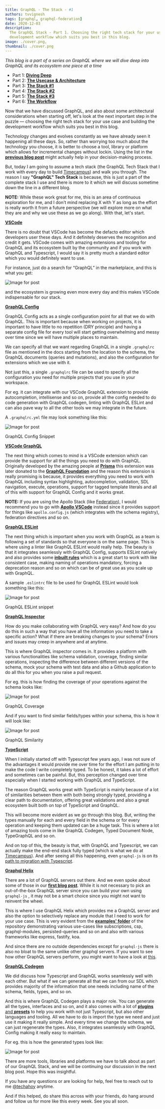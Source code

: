 ```yaml
---
title: GraphQL - The Stack - #1
authors: tvvignesh
tags: [graphql, graphql-federation]
date: 2020-12-03
description:
  The GraphQL Stack - Part 1. Choosing the right tech stack for your use case and building the
  development workflow which suits you best in this blog.
image: ./cover.png,
thumbnail: ./cover.png
---
```


_This blog is a part of a series on GraphQL where we will dive deep into GraphQL and its ecosystem
one piece at a time_

- Part 1: [**Diving Deep**](/blog/graphql-deep-dive-1)
- Part 2: [**The Usecase & Architecture**](/blog/graphql-deep-dive-2)
- Part 3: [**The Stack #1**](/blog/graphql-deep-dive-3)
- Part 4: [**The Stack #2**](/blog/graphql-deep-dive-4)
- Part 5: [**The Stack #3**](/blog/graphql-deep-dive-5)
- Part 6: [**The Workflow**](/blog/graphql-deep-dive-6)

Now that we have discussed GraphQL, and also about some architectural considerations when starting
off, let's look at the next important step in the puzzle — choosing the right tech stack for your
use case and building the development workflow which suits you best in this blog.

Technology changes and evolves constantly as we have already seen it happening all these days. So,
rather than worrying too much about the technology you choose, it is better to choose a tool,
library or platform which allows for incremental changes without lockin. Using the list in the
[**previous blog post**](/blog/graphql-deep-dive-2) might actually help in your decision-making
process.

But, today I am going to assume a tech stack (the GraphQL Tech Stack that I work with every day to
build [Timecampus](https://twitter.com/timecampus)) and walk you through. The reason I say
**"GraphQL" Tech Stack** is because, this is just a part of the complete stack I use and there is
more to it which we will discuss sometime down the line in a different blog.

**NOTE:** While these work great for me, this is an area of continuous exploration for me, and I
don't mind replacing X with Y as long as the effort is really worth it from a future perspective (we
will explore more on what they are and why we use these as we go along). With that, let's start.

[**VSCode**](https://code.visualstudio.com)

There is no doubt that VSCode has become the defacto editor which developers user these days. And it
definitely deserves the recognition and credit it gets. VSCode comes with amazing extensions and
tooling for GraphQL and its ecosystem built by the community and if you work with GraphQL and
Typescript, I would say it is pretty much a standard editor which you would definitely want to use.

For instance, just do a search for “GraphQL” in the marketplace, and this is what you get:

![Image for post](./1.png)

and the ecosystem is growing even more every day and this makes VSCode indispensable for our stack.

[**GraphQL Config**](https://graphql-config.com)

GraphQL Config acts as a single configuration point for all that we do with GraphQL. This is
important because when working on projects, it is important to have little to no repetition (DRY
principle) and having a separate config file for every tool will start getting overwhelming and
messy over time since we will have multiple places to maintain.

We can specify all that we want regarding GraphQL in a single `.graphqlrc` file as mentioned in the
docs starting from the location to the schema, the GraphQL documents (queries and mutations), and
also the configuration for extensions which we use with it.

Not just this, a single `.graphqlrc` file can be used to specify all the configuration you need for
multiple projects that you use in your workspace.

For eg. it can integrate with our VSCode GraphQL extension to provide autocompletion, intellisense
and so on, provide all the config needed to do code generation with GraphQL codegen, linting with
GraphQL ESLint and can also pave way to all the other tools we may integrate in the future.

A `.graphqlrc.yml` file may look something like this:

![Image for post](./2.png)

GraphQL Config Snippet

[**VSCode GraphQL**](https://github.com/graphql/vscode-graphql)

The next thing which comes to mind is a VSCode extension which can provide the support for all the
things you need to do with GraphQL. Originally developed by the amazing people at
[**Prisma**](https://prisma.io) this extension was later donated to the
[**GraphQL Foundation**](https://foundation.graphql.org) and the reason this extension is really
promising is because, it provides everything you need to work with GraphQL including syntax
highlighting, autocompletion, validation, SDL navigation, execute, operations, support for tagged
template literals and all of this with support for GraphQL Config and it works great.

**NOTE:** If you are using the Apollo Stack (like
[Federation](https://the-guild.dev/graphql/hive/federation)), I would recommend you to go with
[**Apollo VSCode**](https://apollographql.com/docs/devtools/editor-plugins) instead since it
provides support for things like `apollo.config.js` (which integrates with the schema registry),
federation directives and so on.

[**GraphQL ESLint**](https://github.com/dimaMachina/graphql-eslint)

The next thing which is important when you work with GraphQL as a team is following a set of
standards so that everyone is on the same page. This is where using a linter like GraphQL ESLint
would really help. The beauty is that it integrates seamlessly with GraphQL Config, supports ESLint
natively and also provides some
[**inbuilt rules**](https://github.com/dotansimha/graphql-eslint/blob/master/docs/README.md) which
is a great start to work with like consistent case, making naming of operations mandatory, forcing a
deprecation reason and so on which can be of great use as you scale up with GraphQL.

A sample `.eslintrc` file to be used for GraphQL ESLint would look something like this:

![Image for post](./3.png)

GraphQL ESLint snippet

[**GraphQL Inspector**](https://graphql-inspector.com)

How do you make collaborating with GraphQL very easy? And how do you do this in such a way that you
have all the information you need to take a specific action? What if there are breaking changes to
your schema? Errors and issues may creep in anywhere and at anytime.

This is where GraphQL inspector comes in. It provides a platform with various functionalities like
schema validation, coverage, finding similar operations, inspecting the difference between different
versions of the schema, mock your schema with test data and also a Github application to do all this
for you when you raise a pull request.

For eg. this is how finding the coverage of your operations against the schema looks like:

![Image for post](./4.png)

GraphQL Coverage

And if you want to find similar fields/types within your schema, this is how it will look like:

![Image for post](./graphql-deep-dive-3/5.png)

GraphQL Similarity

[**TypeScript**](https://typescriptlang.org)

When I initially started off with Typescript few years ago, I was not sure of the advantages it
would provide me over time for the effort I am putting in to make the code I write completely typed.
To be honest, it takes a lot of effort and sometimes can be painful. But, this perception changed
over time especially when I started working with GraphQL and TypeScript.

The reason GraphQL works great with TypeScript is mainly because of a lot of similarities between
them with both being strongly typed, providing a clear path to documentation, offering great
validations and also a great ecosystem built both on top of TypeScript and GraphQL.

This will become more evident as we go through this blog. But, writing the types manually for each
and every field in the schema or for every operation and keeping them updated can be a huge task.
This is where a lot of amazing tools come in like GraphQL Codegen, Typed Document Node, TypeGraphQL
and so on.

And on top of this, the beauty is that, with GraphQL and Typescript, we can actually make the
end-end stack fully typed (which is what we do at [Timecampus](https://twitter.com/timecampus)). And
after seeing all this happening, even `graphql-js` is on its
[path to migration with Typescript](https://github.com/graphql/graphql-js/issues/2104).

[**Graphql Helix**](https://github.com/contrawork/graphql-helix)

There are a lot of GraphQL servers out there. And we even spoke about some of those in our
[**first blog post**](/blog/graphql-deep-dive-1). While it is not necessary to pick an
out-of-the-box GraphQL server since you can build your own using `graphql-js` , it may not be a
smart choice since you might not want to reinvent the wheel.

This is where I use GraphQL Helix which provides me a GraphQL server and also the option to
selectively replace any module that I need to work for your use case. This is very evident from the
[**examples' folder**](https://github.com/contrawork/graphql-helix/tree/master/examples) of the
repository demonstrating various use-cases like subscriptions, csp, graphql-modules,
persisted-queries and so on and also with various frameworks like express, fastify, koa.

And since there are no outside dependencies except for `graphql-js` there is also no bloat to the
same unlike other graphql servers. If you want to see how other GraphQL servers perform, you might
want to have a look at [this](https://github.com/benawad/node-graphql-benchmarks).

[**GraphQL Codegen**](https://graphql-code-generator.com)

We did discuss how Typescript and GraphQL works seamlessly well with each other. But what if we can
generate all that we can from our SDL which provides majority of the information that one needs
including name of the schema, fields, types, and so on.

And this is where GraphQL Codegen plays a major role. You can generate all the types, interfaces and
so on, and it also comes with a lot of
[**plugins** and **presets**](https://graphql-code-generator.com/plugins) to help you work with not
just Typescript, but also other languages and tooling. All we have to do is import the type we need
and just use it making it really simple. And every time we change the schema, we can just regenerate
the types. Also, it integrates seamlessly with GraphQL Config making it really easy to maintain.

For eg. this is how the generated types look like:

![Image for post](./6.png)

There are more tools, libraries and platforms we have to talk about as part of our GraphQL Stack,
and we will be continuing our discussion in the next blog post. Hope this was insightful.

If you have any questions or are looking for help, feel free to reach out to me
[@techahoy](https://twitter.com/techahoy) anytime.

And if this helped, do share this across with your friends, do hang around and follow us for more
like this every week. See you all soon.
